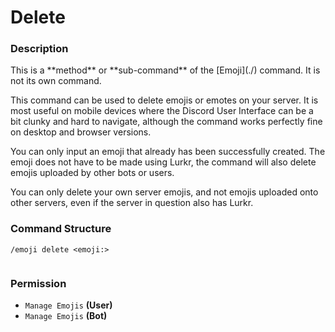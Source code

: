 # Delete

### Description

<Callout type="warning">
This is a **method** or **sub-command** of the [Emoji](./) command. It is not its own command.
</Callout>

This command can be used to delete emojis or emotes on your server. It is most useful on mobile devices where the Discord User Interface can be a bit clunky and hard to navigate, although the command works perfectly fine on desktop and browser versions.

You can only input an emoji that already has been successfully created. The emoji does not have to be made using Lurkr, the command will also delete emojis uploaded by other bots or users.

You can only delete your own server emojis, and not emojis uploaded onto other servers, even if the server in question also has Lurkr.

### Command Structure

```
/emoji delete <emoji:>
```

<figure><img src="https://i.imgur.com/Xm0x03x.png" alt=""><figcaption></figcaption></figure>

### **Permission**

* `Manage Emojis` **(User)**
* `Manage Emojis` **(Bot)**
